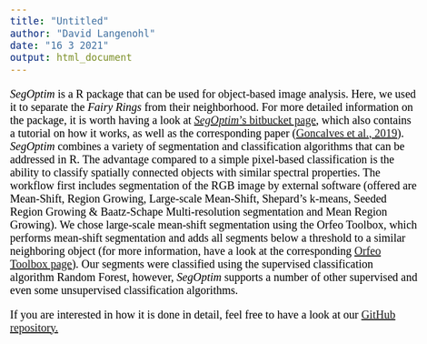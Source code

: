 ```yaml
---
title: "Untitled"
author: "David Langenohl"
date: "16 3 2021"
output: html_document
---
```


<style type="text/css">

body{ /* Normal  */
      font-size: 20px;
      font-family: "Times New Roman", Times, serif;
      color: Black;
  }
  
</style>

*SegOptim* is a R package that can be used for object-based image analysis. Here, we used it to separate the *Fairy Rings* from their neighborhood. For more detailed information on the package, it is worth having a look at <a href="https://segoptim.bitbucket.io/docs/" target="_blank">*SegOptim*'s bitbucket page</a>, which also contains a tutorial on how it works, as well as the corresponding paper (<a href="https://www.sciencedirect.com/science/article/abs/pii/S0303243418303556" target="_blank">Goncalves et al., 2019</a>).  
*SegOptim* combines a variety of segmentation and classification algorithms that can be addressed in R. The advantage compared to a simple pixel-based classification is the ability to classify spatially connected objects with similar spectral properties. The workflow first includes segmentation of the RGB image by external software (offered are Mean-Shift, Region Growing, Large-scale Mean-Shift, Shepard's k-means, Seeded Region Growing & Baatz-Schape Multi-resolution segmentation and Mean Region Growing). We chose large-scale mean-shift segmentation using the Orfeo Toolbox, which performs mean-shift segmentation and adds all segments below a threshold to a similar neighboring object (for more information, have a look at the corresponding <a href="https://www.orfeo-toolbox.org/" target="_blank">Orfeo Toolbox page</a>). Our segments were classified using the supervised classification algorithm Random Forest, however, *SegOptim* supports a number of other supervised and even some unsupervised classification algorithms.

If you are interested in how it is done in detail, feel free to have a look at our <a href="https://github.com/langdav/EnvySys_FairyRings" target="_blank">GitHub repository.</a>
